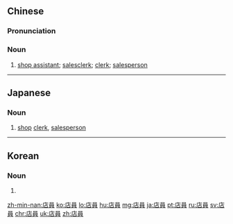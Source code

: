 {{also|店员}}
==Chinese==
{{zh-forms|s=店员}}

===Pronunciation===
{{zh-pron
|m=diànyuán
|c=dim3 jyun4
|mn=tiàm-oân
|cat=n
}}

===Noun===
{{zh-noun}}

# [[shop assistant]]; [[salesclerk]]; [[clerk]]; [[salesperson]]
#: {{zh-x|'''店員''' 已經 去 備貨 了。|The '''shop assistant''' has gone to prepare the goods.}}

{{zh-cat|Advanced}}

----

==Japanese==
{{ja-kanjitab|てん|いん|yomi=o}}

===Noun===
{{ja-noun|てんいん}}

# [[shop]] [[clerk]], [[salesperson]]

----

==Korean==
{{ko-hanjatab}}

===Noun===
{{ko-noun|hj|hangeul=점원}}

# {{hanja form of|점원|[[shop assistant]], [[salesperson]]}}

[[zh-min-nan:店員]]
[[ko:店員]]
[[lo:店員]]
[[hu:店員]]
[[mg:店員]]
[[ja:店員]]
[[pt:店員]]
[[ru:店員]]
[[sv:店員]]
[[chr:店員]]
[[uk:店員]]
[[zh:店員]]